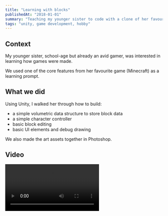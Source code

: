 ```yaml
---
title: "Learning with blocks"
publishedAt: "2018-01-01"
summary: "Teaching my younger sister to code with a clone of her favourite game."
tags: "unity, game development, hobby"
---
```


## Context

My younger sister, school-age but already an avid gamer, was interested in learning how games were made.

We used one of the core features from her favourite game (Minecraft) as a learning prompt.

## What we did

Using Unity, I walked her through how to build:

- a simple volumetric data structure to store block data
- a simple character controller
- basic block editing
- basic UI elements and debug drawing

We also made the art assets together in Photoshop.

## Video

<Video
  src="https://d36lvgaj76ceb1.cloudfront.net/blocks.mp4"
/>